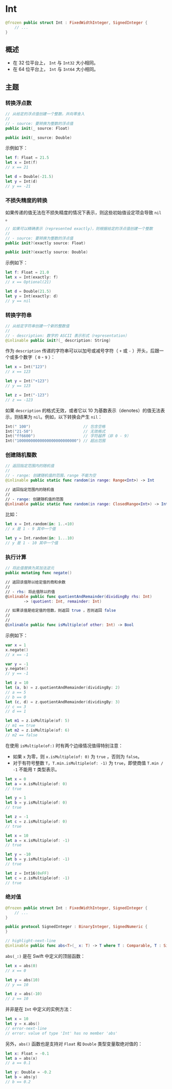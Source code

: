 # Int

<OriginalLink
  title="有符号整数值类型"
  value="https://developer.apple.com/documentation/swift/int"
/>

```swift
@frozen public struct Int : FixedWidthInteger, SignedInteger {
    // ...
}
```

## 概述

- 在 32 位平台上， `Int` 与 `Int32` 大小相同。
- 在 64 位平台上， `Int` 与 `Int64` 大小相同。

## 主题

### 转换浮点数

```swift
// 从给定的浮点值创建一个整数，并向零舍入
//
// - source: 要转换为整数的浮点值
public init(_ source: Float)

public init(_ source: Double)
```

示例如下：

```swift
let f: Float = 21.5
let x = Int(f)
// x == 21

let d = Double(-21.5)
let y = Int(d)
// y == -21
```

### 不损失精度的转换

如果传递的值无法在不损失精度的情况下表示，则这些初始值设定项会导致 `nil` 。

```swift
// 如果可以精确表示（represented exactly），则根据给定的浮点值创建一个整数
//
// - source: 要转换为整数的浮点值
public init?(exactly source: Float)

public init?(exactly source: Double)
```

示例如下：

```swift
let f: Float = 21.0
let x = Int(exactly: f)
// x == Optional(21)

let d = Double(21.5)
let y = Int(exactly: d)
// y == nil
```

### 转换字符串

```swift
// 从给定字符串创建一个新的整数值
//
// - description: 数字的 ASCII 表示形式（representation）
@inlinable public init?(_ description: String)
```

作为 `description` 传递的字符串可以以加号或减号字符（ `+` 或 `-` ）开头，后跟一个或多个数字（ `0` - `9` ）：

```swift
let x = Int("123")
// x == 123

let y = Int("+123")
// y == 123

let z = Int("-123")
// z == -123
```

如果 `description` 的格式无效，或者它以 10 为基数表示（denotes）的值无法表示，则结果为 `nil`。例如，以下转换会产生 `nil`：

```swift
Int(" 100")                       // 包含空格
Int("21-50")                      // 无效格式
Int("ff6600")                     // 字符越界（非 0 - 9）
Int("10000000000000000000000000") // 超出范围
```

### 创建随机整数

```swift
// 返回指定范围内的随机值
//
// - range: 创建随机值的范围，range 不能为空
@inlinable public static func random(in range: Range<Int>) -> Int

// 返回指定范围内的随机值
//
// - range: 创建随机值的范围
@inlinable public static func random(in range: ClosedRange<Int>) -> Int
```

比如：

```swift
let x = Int.random(in: 1..<10)
// x 是 1 - 9 其中一个值

let y = Int.random(in: 1...10)
// y 是 1 - 10 其中一个值
```

### 执行计算

```swift
// 将此值替换为其加法逆元
public mutating func negate()

// 返回该值除以给定值的商和余数
//
// - rhs: 将此值除以的值
@inlinable public func quotientAndRemainder(dividingBy rhs: Int)
        -> (quotient: Int, remainder: Int)

// 如果该值是给定值的倍数，则返回 true ，否则返回 false
//
//
@inlinable public func isMultiple(of other: Int) -> Bool
```

示例如下：

```swift
var x = 1
x.negate()
// x == -1

var y = -1
y.negate()
// y == -1

let z = 10
let (a, b) = z.quotientAndRemainder(dividingBy: 2)
// a == 5
// b == 0
let (c, d) = z.quotientAndRemainder(dividingBy: 3)
// c == 3
// d == 1

let m1 = z.isMultiple(of: 5)
// m1 == true
let m2 = z.isMultiple(of: 6)
// m2 == false
```

在使用 `isMultiple(of:)` 时有两个边缘情况值得特别注意：

- 如果 `x` 为零，则 `x.isMultiple(of: 0)` 为 `true` ，否则为 `false`。
- 对于有符号整数 `T`，`T.min.isMultiple(of: -1)` 为 `true`，即使商值 `T.min / -1` 不能用 `T` 类型表示。

```swift
let x = 0
let a = x.isMultiple(of: 0)
// true

let y = 1
let b = y.isMultiple(of: 0)
// true

let z = -1
let c = z.isMultiple(of: 0)
// true
```

```swift
let x = 10
let a = x.isMultiple(of: -1)
// true

let y = -10
let b = y.isMultiple(of: -1)
// true

let z = Int16(0xFF)
let c = z.isMultiple(of: -1)
// true
```

### 绝对值

```swift
@frozen public struct Int : FixedWidthInteger, SignedInteger {
    // ...
}

public protocol SignedInteger : BinaryInteger, SignedNumeric {
}

// highlight-next-line
@inlinable public func abs<T>(_ x: T) -> T where T : Comparable, T : SignedNumeric
```

`abs(_:)` 是在 Swift 中定义的顶层函数：

```swift
let x = abs(0)
// x == 0

let y = abs(10)
// y == 10

let z = abs(-10)
// z == 10
```

并非是在 `Int` 中定义的实例方法：

```swift
let x = 10
let y = x.abs()
// error-next-line
// error: value of type 'Int' has no member 'abs'
```

另外，`abs()` 函数也是支持对 `Float` 和 `Double` 类型变量取绝对值的：

```swift
let x: Float = -0.1
let a = abs(x)
// a == 0.1

let y: Double = -0.2
let b = abs(y)
// b == 0.2
```
